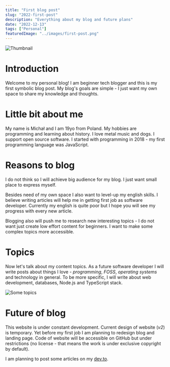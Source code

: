 ```yaml
---
title: "First blog post"
slug: "2022-first-post"
description: "Everything about my blog and future plans"
date: "2022-12-13"
tags: ["Personal"]
featuredImage: "../images/first-post.png"
---
```


![Thumbnail](../images/first-post.png)

# Introduction
Welcome to my personal blog! I am beginner tech blogger and this is my first symbolic blog post. My blog's goals are simple - I just want my own space to share my knowledge and thoughts.

# Little bit about me
My name is Michał and I am 19yo from Poland. My hobbies are programming and  learning about history. I love metal music and dogs. I support open source software. I started with programming in 2018 - my first programming language was JavaScript.

# Reasons to blog
I do not think so I will achieve big audience for my blog. I just want small place to express myself.

Besides need of my own space I also want to level-up my english skills. I believe writing articles will help me in getting first job as software developer. Currently my english is quite poor but I hope you will see my progress with every new article.

Blogging also will push me to research new interesting topics - I do not want just create low effort content for beginners. I want to make some complex topics more accessible.

# Topics
Now let's talk about my content topics. As a future software developer I will write posts about things I love - *programming*, *FOSS*, *operating systems* and technology in general. To be more specific, I will write about web development, databases, Node.js and TypeScript stack.

![Some topics](../images/topics-banner.png)

# Future of blog
This website is under constant development. Current design of website (*v2*) is temporary. Yet before my first job I am planning to redesign blog and landing page. Code of website will be accessible on GitHub but under restrictions (no license - that means the work is under exclusive copyright by default).

I am planning to post some articles on my [dev.to](https://dev.to/michaldziuba "My dev.to profile").
